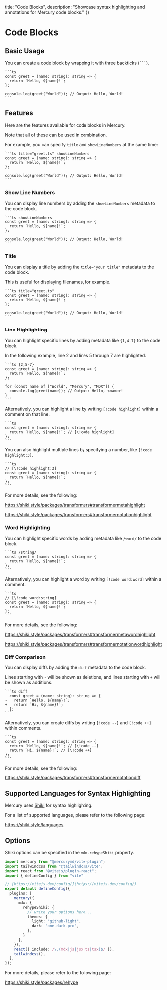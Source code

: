 
  title: "Code Blocks",
  description: "Showcase syntax highlighting and annotations for Mercury code blocks.",
})

# Code Blocks

## Basic Usage

You can create a code block by wrapping it with three backticks (```` ``` ````).

````mdx
```ts
const greet = (name: string): string => {
  return `Hello, ${name}!`;
};

console.log(greet("World")); // Output: Hello, World!
```
````

## Features

Here are the features available for code blocks in Mercury.

Note that all of these can be used in combination.

For example, you can specify `title` and `showLineNumbers` at the same time:

````mdx
```ts title="greet.ts" showLineNumbers
const greet = (name: string): string => {
  return `Hello, ${name}!`;
};

console.log(greet("World")); // Output: Hello, World!
```
````

### Show Line Numbers

You can display line numbers by adding the `showLineNumbers` metadata to the code block.

````mdx
```ts showLineNumbers
const greet = (name: string): string => {
  return `Hello, ${name}!`;
};

console.log(greet("World")); // Output: Hello, World!
```
````

### Title

You can display a title by adding the `title="your title"` metadata to the code block.

This is useful for displaying filenames, for example.

````mdx
```ts title="greet.ts"
const greet = (name: string): string => {
  return `Hello, ${name}!`;
};

console.log(greet("World")); // Output: Hello, World!
```
````

### Line Highlighting

You can highlight specific lines by adding metadata like `{1,4-7}` to the code block.

In the following example, line 2 and lines 5 through 7 are highlighted.

````mdx
```ts {2,5-7}
const greet = (name: string): string => {
  return `Hello, ${name}!`;
};

for (const name of ["World", "Mercury", "MDX"]) {
  console.log(greet(name)); // Output: Hello, <name>!
}
```
````

Alternatively, you can highlight a line by writing `[!code highlight]` within a comment on that line.

````mdx
```ts
const greet = (name: string): string => {
  return `Hello, ${name}!`; // [\!code highlight]
};
```
````

You can also highlight multiple lines by specifying a number, like `[!code highlight:3]`.

````mdx
```ts
// [\!code highlight:3]
const greet = (name: string): string => {
  return `Hello, ${name}!`;
};
```
````

For more details, see the following:

https://shiki.style/packages/transformers#transformermetahighlight

https://shiki.style/packages/transformers#transformernotationhighlight

### Word Highlighting

You can highlight specific words by adding metadata like `/word/` to the code block.

````mdx
```ts /string/
const greet = (name: string): string => {
  return `Hello, ${name}!`;
};
```
````

Alternatively, you can highlight a word by writing `[!code word:word]` within a comment.

````mdx
```ts
// [\!code word:string]
const greet = (name: string): string => {
  return `Hello, ${name}!`;
};
```
````

For more details, see the following:

https://shiki.style/packages/transformers#transformermetawordhighlight

https://shiki.style/packages/transformers#transformernotationwordhighlight

### Diff Comparison

You can display diffs by adding the `diff` metadata to the code block.

Lines starting with `-` will be shown as deletions, and lines starting with `+` will be shown as additions.

````mdx
```ts diff
  const greet = (name: string): string => {
-   return `Hello, ${name}!`;
+   return `Hi, ${name}!`;
  };
```
````

Alternatively, you can create diffs by writing `[!code --]` and `[!code ++]` within comments.

````mdx
```ts
const greet = (name: string): string => {
  return `Hello, ${name}!`; // [\!code --]
  return `Hi, ${name}!`; // [\!code ++]
};
```
````

For more details, see the following:

https://shiki.style/packages/transformers#transformernotationdiff

## Supported Languages for Syntax Highlighting

Mercury uses [Shiki](https://shiki.style/) for syntax highlighting.

For a list of supported languages, please refer to the following page:

https://shiki.style/languages

## Options

Shiki options can be specified in the `mdx.rehypeShiki` property.

```ts title="vite.config.ts" {11-17}
import mercury from "@mercurymd/vite-plugin";
import tailwindcss from "@tailwindcss/vite";
import react from "@vitejs/plugin-react";
import { defineConfig } from "vite";

// [https://vitejs.dev/config/](https://vitejs.dev/config/)
export default defineConfig({
  plugins: [
    mercury({
      mdx: {
        rehypeShiki: {
          // write your options here...
          themes: {
            light: "github-light",
            dark: "one-dark-pro",
          },
        }
      },
    }),
    react({ include: /\.(mdx|js|jsx|ts|tsx)$/ }),
    tailwindcss(),
  ],
});
```

For more details, please refer to the following page:

https://shiki.style/packages/rehype
